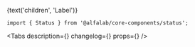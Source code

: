 


<Meta
    title='Компоненты/Status'
    component={Status}
/>


<!-- Canvas -->

<Story name='Status'>
    <Status
        color={select('color', colors, 'green')}
        view={select('view', ['soft', 'contrast'], 'soft')}
    >
        {text('children', 'Label')}
    </Status>
</Story>


<!-- Docs -->

<ComponentHeader
    name='Status'
    version={version}
    package='@alfalab/core-components/status'
    stage={1}
/>

```tsx
import { Status } from '@alfalab/core-components/status';
```

<Tabs
    description={<Description />}
    changelog={<Changelog />}
    props={<Props of={Status} />}
/>
